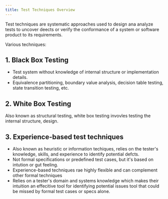 ```yaml
---
title: Test Techniques Overview
---
```



Test techniques are systematic approaches used to design ana analyze tests to uncover deects or verify the conformance of a system or software product to its requirements.

Various techniques:

## 1. Black Box Testing

- Test system without knowledge of internal structure or implementation details.
- Equivalence partitioning, boundary value analysis, decision table testing, state transition testing, etc.


## 2. White Box Testing

Also known as structural testing, white box testing invovles testing the internal structure, design.

## 3. Experience-based test techniques

- Also known as heuristic or information techiques, relies on the tester's knowledge, skills, and experience to identify potential defcts.
- Not formal specifications or predefined test cases, but it's based on intution or gut feeling.
- Experience-based techniques rae highly flexible and can complement other formal techniques
- Relies on a tester's domain and systems knowledge which makes their intuition an effecitive tool for identifying potential issues tool that could be missed by formal test cases or specs alone.

